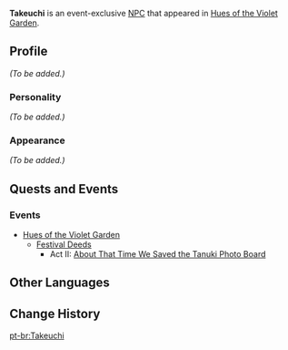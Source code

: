 {{Meta
<!-- Remove this template after adding the missing info -->
|missing_NPC_profile  = yes
}}
{{Character Infobox
|type             = Event NPC
|image            = NPC Takeuchi.png
|region           = Inazuma
}}
'''Takeuchi''' is an event-exclusive [[NPC]] that appeared in [[Hues of the Violet Garden]].

==Profile==
<!-- detailed story/lore information goes here -->
''(To be added.)''

===Personality===
''(To be added.)''

===Appearance===
''(To be added.)''

==Quests and Events==
===Events===
* [[Hues of the Violet Garden]]
** [[Festival Deeds]]
*** Act II: [[About That Time We Saved the Tanuki Photo Board]]
<!--
==Idle Quotes==
* "(Text)" ''(Description)'' Description is only needed if they have idle quotes that change based on time of day, or change from clearing certain quests
** "(Text)" ''(Voice-Over)'' Used if the audio voiceline is different from the text displayed over their heads

==Dialogue==
{{Dialogue start}}
:'''Takeuchi:'''
{{Dialogue end}}

==Trivia==
-->
==Other Languages==
{{Other Languages|default_hidden = 1
|en      = Takeuchi
|zhs     = 竹内
|zhs_rm  = Zhúnèi
|zht     = 竹内
|zht_rm  = Zhúnèi
|ja      = 竹内
|ja_rm   = Takeuchi
|ko      = 타케우치
|ko_rm   = Takeuchi
|es      = Takeuchi
|fr      = Takeuchi
|ru      = Такэути
|th      = Takeuchi
|vi      = Takeuchi
|de      = Takeuchi
|id      = Takeuchi
|pt      = Takeuchi
}}

==Change History==
{{Change History|2.6}}
<!--
==References==
{{Reflist}}
-->

[[pt-br:Takeuchi]]